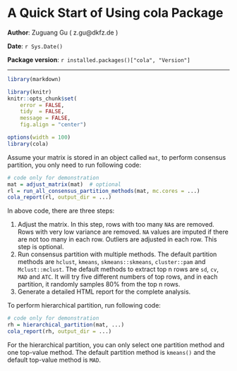 <!--
%\VignetteEngine{knitr}
%\VignetteIndexEntry{1. A Quick Start of Using cola Package}
-->

A Quick Start of Using cola Package
=============================================================

**Author**: Zuguang Gu ( z.gu@dkfz.de )

**Date**: `r Sys.Date()`

**Package version**: `r installed.packages()["cola", "Version"]`

-------------------------------------------------------------

```r
library(markdown)

library(knitr)
knitr::opts_chunk$set(
    error = FALSE,
    tidy  = FALSE,
    message = FALSE,
    fig.align = "center")

options(width = 100)
library(cola)
```

Assume your matrix is stored in an object called `mat`, to perform consensus partition,
you only need to run following code:

```r
# code only for demonstration
mat = adjust_matrix(mat)  # optional
rl = run_all_consensus_partition_methods(mat, mc.cores = ...)
cola_report(rl, output_dir = ...)
```

In above code, there are three steps:

1. Adjust the matrix. In this step, rows with too many `NA`s are removed. Rows with very low variance
are removed. `NA` values are imputed if there are not too many in each row. Outliers are adjusted in each
row. This step is optional.
2. Run consensus partition with multiple methods. The default partition methods are `hclust`,
`kmeans`, `skmeans::skmeans`, `cluster::pam` and `Mclust::mclust`. The default methods to
extract top n rows are `sd`, `cv`, `MAD` and `ATC`. It will try five different numbers of top rows,
and in each partition, it randomly samples 80% from the top n rows.
3. Generate a detailed HTML report for the complete analysis.


To perform hierarchical partition, run following code:

```r
# code only for demonstration
rh = hierarchical_partition(mat, ...)
cola_report(rh, output_dir = ...)
```

For the hierarchical partition, you can only select one partition method and one top-value method.
The default partition method is `kmeans()` and the default top-value method is `MAD`.


